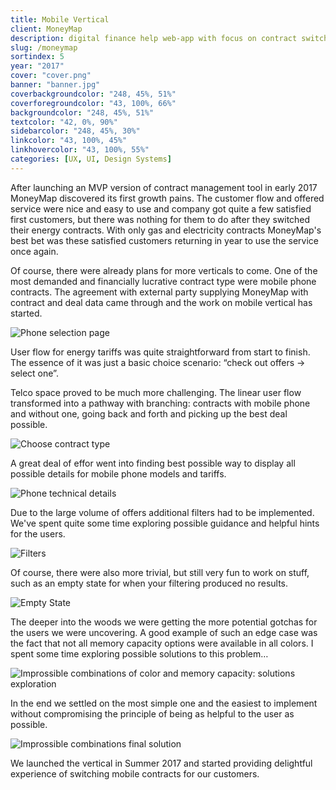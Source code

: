 ```yaml
---
title: Mobile Vertical
client: MoneyMap
description: digital finance help web-app with focus on contract switching and management.
slug: /moneymap
sortindex: 5
year: "2017"
cover: "cover.png"
banner: "banner.jpg"
coverbackgroundcolor: "248, 45%, 51%"
coverforegroundcolor: "43, 100%, 66%"
backgroundcolor: "248, 45%, 51%"
textcolor: "42, 0%, 90%"
sidebarcolor: "248, 45%, 30%"
linkcolor: "43, 100%, 45%"
linkhovercolor: "43, 100%, 55%"
categories: [UX, UI, Design Systems]
---
```



After launching an MVP version of contract management tool in early 2017 MoneyMap discovered its first growth pains. The customer flow and offered service were nice and easy to use and company got quite a few satisfied first customers, but there was nothing for them to do after they switched their energy contracts. With only gas and electricity contracts MoneyMap's best bet was these satisfied customers returning in year to use the service once again.

<Phonecard />

Of course, there were already plans for more verticals to come. One of the most demanded and financially lucrative contract type were mobile phone contracts. The agreement with external party supplying MoneyMap with contract and deal data came through and the work on mobile vertical has started.

![Phone selection page](./phoneselectionpage.jpg)

User flow for energy tariffs was quite straightforward from start to finish. The essence of it was just a basic choice scenario: “check out offers → select one”.

<EnergyJourney />

Telco space proved to be much more challenging. The linear user flow transformed into a pathway with branching: contracts with mobile phone and without one, going back and forth and picking up the best deal possible.

![Choose contract type](./mobilechoice.jpg)

A great deal of effor went into finding best possible way to display all possible details for mobile phone models and tariffs.

![Phone technical details](./phonedetails.jpg)

Due to the large volume of offers additional filters had to be implemented. We've spent quite some time exploring possible guidance and helpful hints for the users.

![Filters](./filters.png)

Of course, there were also more trivial, but still very fun to work on stuff, such as an empty state for when your filtering produced no results.

![Empty State](./empty.jpg)

The deeper into the woods we were getting the more potential gotchas for the users we were uncovering. A good example of such an edge case was the fact that not all memory capacity options were available in all colors. I spent some time exploring possible solutions to this problem…

![Improssible combinations of color and memory capacity: solutions exploration](./impossible.jpg)

In the end we settled on the most simple one and the easiest to implement without compromising the principle of being as helpful to the user as possible.

![Improssible combinations final solution](./simplefinal.jpg)

We launched the vertical in Summer 2017 and started providing delightful experience of switching mobile contracts for our customers.
